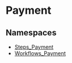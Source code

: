 
# Payment

## Namespaces

- [Steps\_Payment](../Payment/core_flows.Payment.Steps_Payment/page.mdx)
- [Workflows\_Payment](../Payment/core_flows.Payment.Workflows_Payment/page.mdx)
